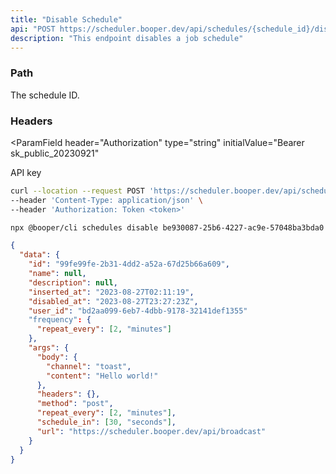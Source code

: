 ```yaml
---
title: "Disable Schedule"
api: "POST https://scheduler.booper.dev/api/schedules/{schedule_id}/disable"
description: "This endpoint disables a job schedule"
---
```


### Path

<ParamField path="schedule_id" type="string" required>
  The schedule ID.
</ParamField>

### Headers

<ParamField
  header="Authorization"
  type="string"
  initialValue="Bearer sk_public_20230921"
>
  API key
</ParamField>

<RequestExample>

```bash cURL
curl --location --request POST 'https://scheduler.booper.dev/api/schedules/be930087-25b6-4227-ac9e-57048ba3bda0/disable' \
--header 'Content-Type: application/json' \
--header 'Authorization: Token <token>'
```

```bash CLI
npx @booper/cli schedules disable be930087-25b6-4227-ac9e-57048ba3bda0
```

</RequestExample>

<ResponseExample>

```json Response
{
  "data": {
    "id": "99fe99fe-2b31-4dd2-a52a-67d25b66a609",
    "name": null,
    "description": null,
    "inserted_at": "2023-08-27T02:11:19",
    "disabled_at": "2023-08-27T23:27:23Z",
    "user_id": "bd2aa099-6eb7-4dbb-9178-32141def1355"
    "frequency": {
      "repeat_every": [2, "minutes"]
    },
    "args": {
      "body": {
        "channel": "toast",
        "content": "Hello world!"
      },
      "headers": {},
      "method": "post",
      "repeat_every": [2, "minutes"],
      "schedule_in": [30, "seconds"],
      "url": "https://scheduler.booper.dev/api/broadcast"
    }
  }
}
```

</ResponseExample>

